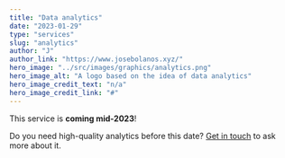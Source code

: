 ```yaml
---
title: "Data analytics"
date: "2023-01-29"
type: "services"
slug: "analytics"
author: "J"
author_link: "https://www.josebolanos.xyz/"
hero_image: "../src/images/graphics/analytics.png"
hero_image_alt: "A logo based on the idea of data analytics"
hero_image_credit_text: "n/a"
hero_image_credit_link: "#"
---
```


This service is **coming mid-2023**! 

Do you need high-quality analytics before this date? [Get in touch](../../about/) to ask more about it.